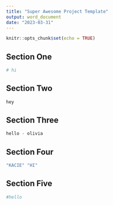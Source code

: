 ```yaml
---
title: "Super Awesome Project Template"
output: word_document
date: "2023-03-31"
---
```


```r
knitr::opts_chunk$set(echo = TRUE)
```

## Section One

```r
# hi
```


## Section Two

```r
hey
```

## Section Three

```r
 
hello - olivia

```



## Section Four

```r
"KACIE" "HI"

```

## Section Five
```r
#hello

```